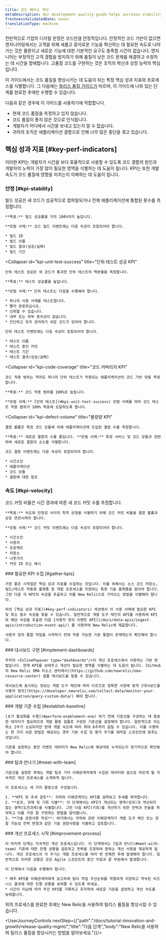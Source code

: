 ```yaml
---
title: 코드 베이스 개선
metaDescription: Our development quality guide helps increase stability by using New Relic to ensure that fewer defects are introduced into the code base.
freshnessValidatedDate: never
translationType: machine
---
```


전반적으로 기업의 디지털 운영은 코드만큼 안정적입니다. 안정적인 코드 기반이 없으면 엔지니어링에서는 고객을 위해 새롭고 흥미로운 기능을 혁신하는 데 필요한 속도로 나아가는 것은 물론이고 새로운 기능에 대한 기본적인 요구도 충족할 시간이 없습니다. 엔지니어는 부정적인 고객 경험을 방지하기 위해 품질이 낮은 코드 문제를 해결하고 수정하는 데 시간을 할애합니다. 고품질 코드를 구현하는 것은 조직의 혁신과 성장 능력의 핵심입니다.

이 가이드에서는 코드 품질을 향상시키는 데 도움이 되는 특정 핵심 성과 지표와 프로세스를 식별합니다. 그 다음에는 [릴리스 품질 가이드가](/docs/new-relic-solutions/observability-maturity/innovation-growth/release-quality-implementation-guide) 따르며, 이 가이드에 나와 있는 단계를 완료한 후에만 수행할 수 있습니다.

다음과 같은 경우에 이 가이드를 사용하기에 적합합니다.

* 현재 코드 품질을 측정하고 있지 않습니다.
* 코드 품질이 좋지 않은 것으로 인식됩니다.
* 개발자가 어디에서 시간을 보내고 있는지 알 수 없습니다.
* 귀하의 조직은 애플리케이션 결함으로 인해 너무 많은 중단을 겪고 있습니다.

## 핵심 성과 지표 [#key-perf-indicators]

이러한 KPI는 개발자가 시간을 보다 효율적으로 사용할 수 있도록 코드 결함의 원인과 개발자의 노력이 가장 많이 필요한 영역을 식별하는 데 도움이 됩니다. KPI는 또한 개발 속도가 코드 품질에 영향을 미치는지 이해하는 데 도움이 됩니다.

### 안정 [#kpi-stability]

<CollapserGroup>
  <Collapser
    id="kpi-build-success"
    title="성공 KPI 구축"
  >
    빌드 성공은 새 코드가 성공적으로 컴파일되거나 전체 애플리케이션에 통합된 횟수를 측정합니다.

    **목표:** 빌드 성공률을 거의 100%까지 높입니다.

    **모범 사례:** 코드 빌드 이벤트에는 다음 속성이 포함되어야 합니다.

    * 빌드 ID
    * 빌드 이름
    * 빌드 결과(성공/실패)
    * 빌드 기간
  </Collapser>

  <Collapser
    id="kpi-unit-test-success"
    title="단위 테스트 성공 KPI"
  >
    단위 테스트 성공은 새 코드가 통과한 단위 테스트의 백분율을 측정합니다.

    **목표:** 테스트 성공률을 높입니다.

    **모범 사례:** 단위 테스트는 다음을 수행해야 합니다.

    * 하나의 사용 사례를 테스트합니다.
    * 빨리 완료하십시오.
    * 신뢰할 수 있습니다.
    * 내부 또는 외부 종속성이 없습니다.
    * 간단하고 유지 관리하기 쉬운 코드가 있어야 합니다.

    단위 테스트 이벤트에는 다음 속성이 포함되어야 합니다.

    * 테스트 이름
    * 테스트 중인 커밋
    * 테스트 기간
    * 테스트 결과(성공/실패)
  </Collapser>

  <Collapser
    id="kpi-code-coverage"
    title="코드 커버리지 KPI"
  >
    코드 적용 범위는 적어도 하나의 단위 테스트가 적용되는 애플리케이션의 코드 기반 양을 측정합니다.

    **목표:** 코드 적용 범위를 100%로 늘립니다.

    **모범 사례:** [단위 테스트](#kpi-unit-test-success) 모범 사례를 따라 코드 테스트 적용 범위가 100% 목표에 도달하도록 합니다.
  </Collapser>

  <Collapser
    id="kpi-defect-volume"
    title="불량량 KPI"
  >
    결함 볼륨은 특정 코드 모듈에 의해 애플리케이션에 도입된 결함 수를 측정합니다.

    **목표:** 새로운 결함의 수를 줄입니다. **모범 사례:** 특정 서비스 및 코드 모듈과 관련하여 새로운 결함의 소스를 식별합니다.

    코드 결함 이벤트에는 다음 속성이 포함되어야 합니다.

    * 시간소인
    * 애플리케이션
    * 코드 모듈
    * 결함에 대한 참조
  </Collapser>
</CollapserGroup>

### 속도 [#kpi-velocity]

<CollapserGroup>
  <Collapser
    id="kpi-commit-volume"
    title="코드 커밋 볼륨 KPI"
  >
    코드 커밋 비율은 시간 경과에 따른 새 코드 커밋 수를 측정합니다.

    **목표:** 속도와 안정성 사이의 최적 균형을 식별하기 위해 코드 커밋 비율을 결함 볼륨과 상호 연관시켜야 합니다.

    **모범 사례:** 코드 커밋 이벤트에는 다음 속성이 포함되어야 합니다.

    * 시간소인
    * 사용자
    * 프로젝트
    * 저장소
    * 나뭇가지
    * 커밋 ID 또는 해시
  </Collapser>
</CollapserGroup>

<Steps>
  <Step>
    ### 필요한 KPI 수집 [#gather-kpis]

    가장 좋은 시작점은 핵심 성과 지표를 수집하는 것입니다. 이를 위해서는 소스 코드 저장소, 빌드/테스트 자동화 플랫폼 등 개발 프로세스를 지원하는 특정 기술 플랫폼을 알아야 합니다. 그런 다음 각 KPI의 속성을 추출하고 이를 New Relic으로 가져오는 방법을 식별해야 합니다.

    위의 [핵심 성과 지표](#key-perf-indicators) 섹션에서 이 사용 사례에 필요한 KPI 및 최소 필수 속성을 찾을 수 있습니다. 일반적으로 개발 도구 체인의 API를 사용하여 KPI와 해당 속성을 추출한 다음 [사용자 정의 이벤트 API](/docs/data-apis/ingest-apis/introduction-event-api/) 를 사용하여 New Relic에 제출합니다.

    사용자 정의 통합 작업을 시작하기 전에 적용 가능한 기본 통합이 존재하는지 확인해야 합니다.  

  </Step>

  <Step>
    ### 대시보드 구현 [#implement-dashboards]

    우리의 <InlinePopover type="dashboards"/>이 개선 프로세스에서 사용하는 기본 방법입니다. 현재 KPI를 보여주고 개선이 필요한 영역을 식별하는 데 도움이 됩니다. [GitHub의 New Relic OMA 리소스 센터에서](https://github.com/newrelic/oma-resource-center) 샘플 대시보드를 찾을 수 있습니다.

    대시보드에 표시되는 정보는 개발 도구 체인에 따라 다르므로 정확한 사양에 맞게 [대시보드를 사용자 정의](https://developer.newrelic.com/collect-data/monitor-your-application/query-custom-data/) 해야 합니다.  

  </Step>

  <Step>
    ### 개발 기준 수립 [#establish-baseline]

    [초기 활성화를 수행](#perform-enablement-one) 하기 전에 기준선을 구성하는 데 충분한 데이터가 필요하므로 개발 활동 샘플로 구성된 기준선을 설정해야 합니다. 일반적으로 이는 최소 2주가 소요되지만 현재 개발 속도에 따라 최대 6주까지 걸릴 수 있습니다. 이를 수행하는 한 가지 쉬운 방법은 해당되는 경우 기본 수집 및 평가 주기를 애자일 스프린트에 맞추는 것입니다.

    기준을 설정하는 동안 이벤트 데이터가 New Relic에 예상대로 누적되는지 정기적으로 확인해야 합니다.  

  </Step>

  <Step>
    ### 팀과 만나기 [#meet-with-team]

    기준선을 설정한 후에는 개발 팀과 기타 이해관계자에게 수집된 데이터와 앞으로 따르게 될 지속적인 개선 프로세스를 소개하게 됩니다.

    이 프로세스는 세 가지 활동으로 구성됩니다.

    1. **KPI 및 추세 검토**: 귀하와 이해관계자는 KPI를 살펴보고 추세를 파악합니다.
    2. **성과, 과제 및 기회 식별**: 이 단계에서는 KPI가 개선되는 영역(성과)과 개선되지 않는 영역(도전과제)을 식별합니다. 그런 다음 KPI(기회)를 개선하기 위한 전략과 전술을 파악하고 이를 가장 잘 구현하는 방법을 알아봅니다.
    3. **기술 권장사항 작성**: 여기에서는 귀하와 관련 이해관계자가 개발 도구 체인 또는 관찰 가능성 전략 변경과 같은 기술 권장사항을 식별하고 검토합니다.
  </Step>

  <Step>
    ### 개선 프로세스 시작 [#improvement-process]

    이 마지막 단계는 지속적인 개선 프로세스입니다. 이 단계에서는 [팀과 만나](#meet-with-team) 기준에 대한 진행 상황을 검토하고 전략을 조정하여 원하는 개선 사항을 제공하게 됩니다. 개선 프로세스의 각 주기는 개발 프로세스를 여러 번 반복한 후에 발생해야 합니다. 일반적으로 이러한 상황은 모든 Agile 스프린트의 중간 지점과 끝 부분에서 발생합니다.

    이 단계에서 다음을 수행해야 합니다.

    * 매주 KPI를 이해관계자에게 보고하여 팀이 작업 우선순위를 적절하게 지정하고 약속된 비즈니스 결과에 대한 진행 상황을 보여줄 수 있도록 하세요.
    * 시간이 지남에 따라 주간 KPI를 기록하고 유지하여 새로운 기준을 설정하고 개선 속도를 보여줍니다.  

  </Step>
</Steps>

위의 프로세스를 완료한 후에는 New Relic을 사용하여 릴리스 품질을 향상시킬 수 있습니다.

<UserJourneyControls nextStep={{"path":"/docs/tutorial-innovation-and-growth/release-quality-mgmt/","title":"다음 단계","body":"New Relic을 사용하여 릴리스 품질을 향상시키는 방법을 알아보세요."}}/>